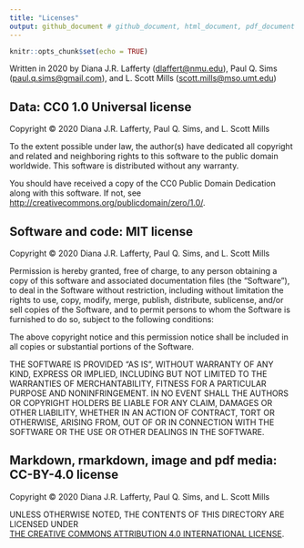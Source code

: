 ```yaml
---
title: "Licenses"
output: github_document # github_document, html_document, pdf_document
---
```


```r
knitr::opts_chunk$set(echo = TRUE)
```

Written in 2020 by Diana J.R. Lafferty (<dlaffert@nmu.edu>), Paul Q. Sims (<paul.q.sims@gmail.com>), and L. Scott Mills (<scott.mills@mso.umt.edu>)

## Data: CC0 1.0 Universal license

Copyright &copy; 2020 Diana J.R. Lafferty, Paul Q. Sims, and L. Scott Mills

To the extent possible under law, the author(s) have dedicated all copyright and related and neighboring rights to this software to the public domain worldwide. This software is distributed without any warranty.

You should have received a copy of the CC0 Public Domain Dedication along with this software. If not, see <http://creativecommons.org/publicdomain/zero/1.0/>.

## Software and code: MIT license

Copyright &copy; 2020 Diana J.R. Lafferty, Paul Q. Sims, and L. Scott Mills

Permission is hereby granted, free of charge, to any person obtaining a copy of this software and associated documentation files (the "Software"), to deal in the Software without restriction, including without limitation the rights to use, copy, modify, merge, publish, distribute, sublicense, and/or sell copies of the Software, and to permit persons to whom the Software is furnished to do so, subject to the following conditions:

The above copyright notice and this permission notice shall be included in all copies or substantial portions of the Software.

THE SOFTWARE IS PROVIDED "AS IS", WITHOUT WARRANTY OF ANY KIND, EXPRESS OR IMPLIED, INCLUDING BUT NOT LIMITED TO THE WARRANTIES OF MERCHANTABILITY, FITNESS FOR A PARTICULAR PURPOSE AND NONINFRINGEMENT. IN NO EVENT SHALL THE AUTHORS OR COPYRIGHT HOLDERS BE LIABLE FOR ANY CLAIM, DAMAGES OR OTHER LIABILITY, WHETHER IN AN ACTION OF CONTRACT, TORT OR OTHERWISE, ARISING FROM, OUT OF OR IN CONNECTION WITH THE SOFTWARE OR THE USE OR OTHER DEALINGS IN THE SOFTWARE.

## Markdown, rmarkdown, image and pdf media: CC-BY-4.0 license

Copyright &copy; 2020 Diana J.R. Lafferty, Paul Q. Sims, and L. Scott Mills

UNLESS OTHERWISE NOTED, THE CONTENTS OF THIS DIRECTORY ARE LICENSED UNDER </a><br /><a rel="license" href="http://creativecommons.org/licenses/by/4.0/">THE CREATIVE COMMONS ATTRIBUTION 4.0 INTERNATIONAL LICENSE</a>.